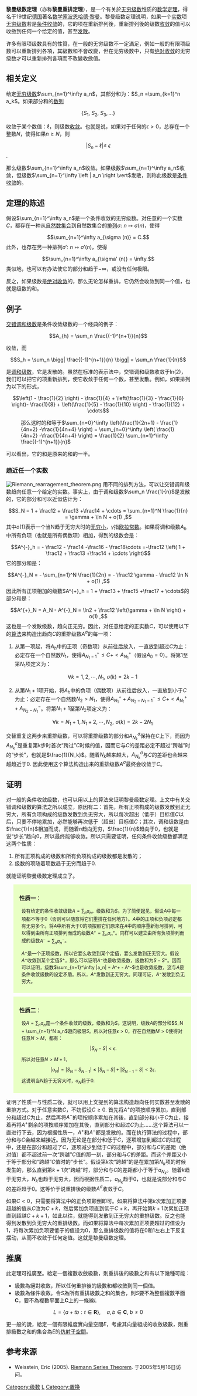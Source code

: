 '''黎曼级数定理'''（亦称'''黎曼重排定理'''），是一个有关於[[级数|无穷级数]]性质的[[数学|数学]][[定理|定理]]，得名于19世纪[[德国|德国]]著名[[数学家|数学家]][[波恩哈德·黎曼|波恩哈德·黎曼]]。黎曼级数定理说明，如果一个[[实数|实数]]项[[无穷级数|无穷级数]]若是[[条件收敛|条件收敛]]的，它的项在重新排列後，重新排列後的级数[[极限_(数列)|收敛]]的值可以收斂到任何一个给定的值，甚至[[发散|发散]]。

许多有限项级数具有的性質，在一般的无穷级数不一定滿足，例如一般的有限项级数可以重新排列各項，其級數和不會改變，但在无穷级数中，只有[[绝对收敛|绝对收敛]]的无穷级数才可以重新排列各項而不改變收斂值。

==相关定义==
给定[[无穷级数|无穷级数]]<math>\sum_{n=1}^\infty a_n</math>，其部分和为：<math>S_n =\sum_{k=1}^n a_k</math>。如果部分和的[[数列|数列]] 

:<math>\left \{ S_1, \ S_2, \ S_3, \dots \right \}</math> 

收敛于某个数值：<math>\ell</math>，则级数[[收敛级数|收敛]]。也就是说，如果对于任何的<math>\epsilon > 0</math>，总存在一个整数''N''，使得如果<math>n \ge N</math>，则
:<math>\left | S_n - \ell \right \vert \le \ \epsilon</math>.

那么级数<math>\sum_{n=1}^\infty a_n</math>收敛。如果级数<math>\sum_{n=1}^\infty a_n</math>收敛，但级数<math>\sum_{n=1}^\infty \left | a_n \right \vert</math>发散，则称此级数是[[条件收敛|条件收敛]]的。{{r|jaf|page1=149}}

==定理的陈述==
假设<math>\sum_{n=1}^\infty a_n</math>是一个条件收敛的无穷级数。对任意的一个实数<math>C</math>，都存在一种从[[自然数|自然数]][[集合|集合]]到自然数集合的[[排列|排列]]<math>\sigma : \, \, n \mapsto \sigma (n)</math>，使得
:<math>\sum_{n=1}^\infty a_{\sigma (n)} = C.</math>
此外，也存在另一种排列<math>\sigma' : \, \, n \mapsto \sigma' (n)</math>，使得
:<math>\sum_{n=1}^\infty a_{\sigma' (n)} = \infty.</math>
类似地，也可以有办法使它的部分和趋于<math>-\infty</math>，或没有任何极限。{{r|spn|page1=192}}

反之，如果级数是[[绝对收敛|绝对收敛]]的，那么无论怎样重排，它仍然会收敛到同一个值，也就是级数的和。{{r|spn|page1=193}}

==例子==
[[交错调和级数|交错调和级数]]是条件收敛级数的一个经典的例子：
:<math>A_{h} = \sum_n \frac{(-1)^{n+1}}{n}</math>

收敛，而

:<math>S_h = \sum_n \bigg| \frac{(-1)^{n+1}}{n} \bigg| = \sum_n \frac{1}{n}</math>

是[[调和级数|调和级数]]，它是发散的。虽然在标准的表示法中，交错调和级数收敛于ln(2)，我们可以把它的项重新排列，使它收敛于任何一个数，甚至发散。例如，如果排列为以下的形式，

:<math>\left(1 - \frac{1}{2} \right) - \frac{1}{4} + \left(\frac{1}{3} - \frac{1}{6} \right)- \frac{1}{8} + \left(\frac{1}{5} - \frac{1}{10} \right) - \frac{1}{12} + \cdots </math>
:那么这时的和等于<math>\sum_{n=0}^\infty \left(\frac{1}{2n+1} - \frac{1}{4n+2} -\frac{1}{4n+4} \right) = \sum_{n=0}^\infty \left( \frac{1}{4n+2} -\frac{1}{4n+4} \right) = \frac{1}{2} \sum_{n=1}^\infty \frac{(-1)^{n+1}}{n}</math>

可以看出，它的和是原来的和的一半。{{r|jaf|dab|page1=153-154|page2=108-111}}

===趋近任一个实数===
[[File:Riemann_rearragement_theorem.png|thumb]]
用不同的排列方法，可以让交错调和级数趋向任意一个给定的实数。事实上，由于调和级数<math> \sum_n \frac{1}{n}</math>是发散的，它的部分和可以近似估计为：
:<math>S_N = 1 + \frac12 + \frac13 +\frac14 + \cdots = \sum_{n=1}^N \frac{1}{n} = \gamma + \ln N + o(1) ,</math>
其中<math>o(1)</math>表示一个当N趋于无穷大时的[[无穷小|无穷小]]，<math>\gamma</math>指[[欧拉常数|欧拉常数]]。如果将调和级数<math>A_{h}</math>中所有负项（也就是所有偶数项）相加，得到的级数会是：
:<math>A^{-}_h = - \frac12 - \frac14 -\frac16 - \frac18\cdots =-\frac12 \left( 1 + \frac12 + \frac13 +\frac14 + \cdots \right)</math>
它的部分和是：
:<math>A^{-}_N = - \sum_{n=1}^N \frac{1}{2n} = - \frac12 \gamma - \frac12 \ln N  + o(1) ,</math>
因此所有正项相加的级数<math>A^{+}_h = 1 + \frac13 + \frac15 +\frac17 + \cdots </math>的部分和是：
:<math>A^{+}_N = A_N - A^{-}_N =  \ln2 + \frac12 \left(\gamma + \ln N \right) + o(1) ,</math>
这也是一个发散级数，趋向正无穷。因此，对任意给定的正实数<math>C</math>，可以使用以下的[[算法|算法]]来构造出趋向<math>C</math>的重排级数<math>A^{\sigma}</math>的每一项：
#从第一项起，将<math>A_h</math>中的正项（奇数项）从前往后放入，一直放到超过<math>C</math>为止：必定存在一个自然数<math>N_1</math>，使得<math> A^{+}_{N_1-1} \leqslant C+ <A^{+}_{N_1}</math>（假设<math>A_0 = 0</math>）。将第1至第<math>N_1</math>项定义为：
#:<math>\forall k = 1, 2, \cdots , N_1, \, \, \sigma(k) =2k-1</math>
#从第<math>N_1+1</math>项开始，将<math>A_h</math>中的负项（偶数项）从前往后放入，一直放到小于<math>C</math>为止：必定存在一个自然数<math>N_2 >N_1</math>，使得<math>A^{+}_{N_1} + A^{-}_{N_2-N_1 - 1} \leqslant C+ < A^{+}_{N_1} + A^{-}_{N_2 - N_1}</math>。将第<math>N_1+1</math>至第<math>N_2</math>项定义为：
#:<math>\forall k = N_1 + 1, N_1 + 2, \cdots , N_2, \, \, \sigma(k) = 2k-2N_1</math>
交替重复这两步来重排级数，可以将重排级数的部分和<math>A_{N_k}^{\sigma}</math>保持在<math>C</math>上下，而因为<math>A_{N_k}^{\sigma}</math>是重复第k步时首次“跨过”<math>C</math>时候的值，因而它与<math>C</math>的差距必定不超过“跨越”时的“步长”，也就是<math>\frac{1}{N_k}</math>。随着<math>N_k</math>越来越大，<math>A_{N_k}^{\sigma}</math>与<math>C</math>的差距也会越来越趋近于0. 因此使用这个算法构造出来的重排级数<math>A^{\sigma}</math>最终会收敛于<math>C</math>。{{r|dab|page1=111-113}}

==证明==
对一般的条件收敛级数，也可以用以上的算法来证明黎曼级数定理。上文中有关交错调和级数的算法之所以成立，原因有二：首先，所有正项构成的级数发散到正无穷大，所有负项构成的级数发散到负无穷大，所以每次超出（低于）目标值<math>C</math>以后，只要不停地累加，必然能够再次低于（超出）目标值<math>C</math>；其次，调和级数是由<math>\frac{1}{n}</math>相加而成，而随着<math>n</math>趋向无穷，<math>\frac{1}{n}</math>趋向于0，也就是说“步长”趋向0，所以最终能够收敛。所以只需要证明，任何条件收敛级数都满足这两个性质：
#所有正项构成的级数和所有负项构成的级数都是发散的；
#级数的项随着项数趋于无穷而趋于0.
就能证明黎曼级数定理成立了。

<div style="margin-left:20px; margin-top:10px;padding-left:16px;padding-bottom:10px;padding-right:16px;padding-top:10px;background-color:#E8FFC4;width:90%;">
<div style="font-size:108%;">'''性质一'''：
</div>
<div style="margin-left:6px;margin-top:6px;font-size:90%;">
设有给定的条件收敛级数<math>A = \sum_n a_n</math>，级数和为<math>S</math>。为了简便起见，假设<math>A</math>中每一项都不等于0（否则可以随意将它们重排在任何地方）。<math>A</math>中的正项和负项必定都有无穷多个。将<math>A</math>中所有大于0的项按照它们原来在<math>A</math>中的顺序重新标号排列，可以得到由所有正项排列而成的级数<math>A^+ = \sum_n a^+_n</math>。同样可以建立由所有负项排列而成的级数<math>A^- = \sum_n a^-_n</math>。

<math>A^+</math>是一个正项级数，所以它要么收敛到某个定值，要么发散到正无穷大。假设<math>A^+</math>收敛到某个定值<math>S^+</math>，那么可以证明<math>A^-</math>也是收敛级数，级数和为<math>S - S^+</math>。因而可以证明，级数<math> \sum_{n=1}^\infty |a_n| = A^+ - A^-</math>也是收敛级数，这与<math>A</math>是条件收敛级数的设定矛盾。所以，<math>A^+</math>发散到正无穷大。同理可证，<math>A^-</math>发散到负无穷大。{{r|jaf|page1=154-155}}
</div>
</div>

<div style="margin-left:20px; margin-top:10px;padding-left:16px;padding-bottom:10px;padding-right:16px;padding-top:10px;background-color:#E8FFC4;width:90%;">
<div style="font-size:108%;">'''性质二'''：
</div>
<div style="margin-left:6px;margin-top:6px;font-size:90%;">
设<math>A = \sum_n a_n</math>是一个条件收敛的级数，级数和为<math>S</math>。这说明，级数<math>A</math>的部分和<math>S_N = \sum_{n=1}^N a_n</math>趋向极限<math>S</math>。所以对任意<math>\epsilon > 0</math>，存在自然数<math>M > 0</math>使得对任意<math>N > M</math>，都有：
:<math>| S_N - S | < \epsilon.</math>
所以对任意<math>N > M+1</math>，
:<math>|a_{N}| = | S_{N} - S_{N-1} | \leqslant | S_N - S | + | S_{N-1} - S |< 2\epsilon.</math>
这说明当<math>N</math>趋于无穷大时，<math>a_N</math>趋于0.
</div>
</div>

证明了性质一与性质二後，就可以用上文提到的算法构造趋向任何实数甚至发散的重排方式。对于任意实数<math>C</math>，不妨假设<math>C \geqslant 0</math>. 首先将<math>A^+</math>的项按顺序累加，直到部分和超过<math>C</math>为止，然后再将<math>A^-</math>的项按顺序累加在其後，直到部分和小于<math>C</math>为止，接着再将<math>A^+</math>剩余的项按顺序累加在其後，直到部分和超过<math>C</math>为止……这个算法可以一直进行下去，因为根据性质一，<math>A^+</math>和<math>A^-</math>都是发散的。而在执行算法的过程中，部分和与<math>C</math>会越来越接近。因为无论是在部分和低于<math>C</math>，逐项增加到超过<math>C</math>的过程中，还是在部分和超过了<math>C</math>，逐项减少到低于<math>C</math>的过程中，部分和与<math>C</math>的差距（绝对值）都不超过前一次“跨越”<math>C</math>值的那一刻，部分和与<math>C</math>的差距。而这个差距又小于等于部分和“跨越”<math>C</math>值时的“步长”。假设第<math>k</math>次“跨越”的是在累加第<math>N_k</math>项的时候发生的，那么直到第<math>k+1</math>次“跨越”时，部分和与<math>C</math>的差距都小于等于<math>a_{N_k}</math>。随着<math>k</math>趋于无穷大，<math>N_k</math>也趋于无穷大，因而根据性质二，<math>a_{N_k}</math>趋于0，也就是说部分和与<math>C</math>的差距趋于0。这等价于说重排後的级数<math>A^\sigma</math>收敛于<math>C</math>。

如果<math>C< 0</math>，只需要将算法中的正负项颠倒即可。如果将算法中第<math>k</math>次累加正项要超越的值从<math>C</math>改为<math>C+k</math>，然后累加负项直到低于<math>C+k</math>，再开始第<math>k+1</math>次累加正项直到超越<math>C+k+1</math>，如此以往，就能得到发散到正无穷大的重排级数。反之也能得到发散到负无穷大的重排级数。而如果将算法中每次累加正项要超过的值设为1，将每次累加负项要低于的值设为0，那么重排级数的值将在0和1左右上下反复摆动，从而不收敛于任何定值。这就是黎曼级数定理。{{r|spn|jaf|page1=193-197|page2=154-156}}

==推廣==
此定理可推廣至{{link-en|斯坦尼兹定理|Lévy–Steinitz theorem|斯坦尼兹定理}}。給定一個複數收斂級數{{nowrap|∑ ''a''<sub>''n''</sub>}}，則重排後的級數{{nowrap|∑ ''a''<sub>''σ'' (''n'')</sub>}}之和有以下幾種可能：

* 級數{{nowrap|∑ ''a''<sub>''n''</sub>}}為絕對收斂，所以任何重排後的級數和都收斂到同一個值。
* 級數{{nowrap|∑ ''a''<sub>''n''</sub>}}為條件收斂。令''S''為所有重排級數之和的集合，則''S''要不為整個複數平面'''C'''，要不為複數平面上'''C'''上的一條線''L''
::<math>L = \{a + t b : t \in \mathbf{R} \}, \quad a, b \in \mathbf{C}, \ b \ne 0</math>

更一般的說，給定一個有限維度實向量空間''E''，考慮其向量組成的收斂級數，則重排級數之和的集合為''E''的[[仿射空间|仿射子空間]]。

==参考来源==
{{reflist|
refs=
<ref name="spn">{{cite book|author=S. Ponnusamy|title=''Foundations of mathematical analysis''|year=2012|publisher=Springer|isbn=9780817682927}}</ref>
<ref name="jaf">{{cite book|author=J. A. Fridy|title=''Introductory analysis: the theory of calculus''|year=2000 |publisher= Gulf Professional Publishing|isbn=9780122676550}}</ref>
<ref name="dab">{{cite book|author=D. A. Brannan|title=''A First Course in Mathematical Analysis''|year=2006|publisher=Cambridge University Press|isbn=9781139458955}}</ref> 
}}
*Weisstein, Eric (2005). [http://mathworld.wolfram.com/RiemannSeriesTheorem.html Riemann Series Theorem]{{Wayback|url=http://mathworld.wolfram.com/RiemannSeriesTheorem.html |date=20120224213652 }}. 于2005年5月16日访问。

[[Category:级数|Category:级数]]
[[Category:数学定理|L]]
[[Category:置换|Category:置换]]